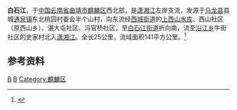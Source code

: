 {{Infobox River
  | river_name      = 白石江
  | image_name      =
  | image_size      = 
  | caption         = 
  | origin          = [[云南省|云南省]][[马龙县|马龙县]][[通泉镇|通泉镇]]东北半个山
  | mouth           = 云南省[[曲靖市|曲靖市]][[麒麟区|麒麟区]][[沿江乡_(曲靖市)|沿江乡]]牛街社区史家村北[[潇湘江|潇湘江]]
  | basin_countries = {{PRC}}
  | length          = 25 公里
  | elevation       = 
  | mouth_elevation = 
  | discharge       = 
  | watershed       = 141 平方公里
}}
'''白石江'''，于[[中国|中国]][[云南省|云南省]][[曲靖市|曲靖市]][[麒麟区|麒麟区]]西北部，是[[潇湘江|潇湘江]]左岸支流，发源于[[马龙县|马龙县]]县城[[通泉镇|通泉镇]]东北桃园村委会半个山村，向东流经[[西城街道_(曲靖市)|西城街道]]的[[上西山水库|上西山水库]]、西山社区（原西山乡）、湛大屯社区、冯官桥社区，至[[白石江街道|白石江街道]]折向南，流至[[沿江乡_(曲靖市)|沿江乡]]牛街社区的史家村北入[[潇湘江|潇湘江]]。全长25公里，流域面积141平方公里。<ref name="中国河湖大典">{{cite book zh |author=《[[中国河湖大典|中国河湖大典]]》编纂委员会 |title=《中国河湖大典·珠江卷》 |format=M |edition=1 |location=北京 |publisher=中国水利水电出版社 |date=2013年1月 |pages=13页 |id= ISBN 978-7-5170-0561-2}}</ref>

==参考资料==
{{reflist}}
[[Category:南盤江水系|B]]
[[Category:曲靖河流|B]]
[[Category:麒麟区|Category:麒麟区]]